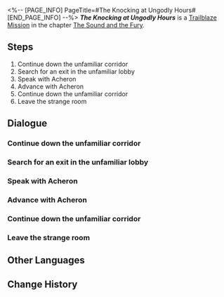 <%-- [PAGE_INFO]
PageTitle=#The Knocking at Ungodly Hours#
[END_PAGE_INFO] --%>
{{Stub|Dialogue.}}
{{Mission Infobox
|id            = 1030102
|title         = 
|image         = <!--Mission The Knocking at Ungodly Hours.png-->
|type          = Trailblaze
|event_name    = 
|chapter       = The Sound and the Fury
|requirements  = 
|summary       = <!--official mission summary from Fate's Atlas-->
|characters    = ???; Trailblazer
|startLocation = [[Penacony]] - [[<!--starting area-->]]
|world         = Penacony
|area          = <!--starting area-->
|prev          = 
|next          = 
|rewards       = 
}}
'''''The Knocking at Ungodly Hours''''' is a [[Trailblaze Mission]] in the chapter [[The Sound and the Fury]].

==Steps==
# Continue down the unfamiliar corridor
# Search for an exit in the unfamiliar lobby
# Speak with Acheron
# Advance with Acheron
# Continue down the unfamiliar corridor
# Leave the strange room

<!--
==Gameplay Notes==

--><!--
==Trial Character==

-->
==Dialogue==
{{Stub Dialogue}}
{{Dialogue Start}}
:{{tx}}
{{Dialogue End}}

===Continue down the unfamiliar corridor===
{{Mission Description|type=trailblaze|location=<!--to be added-->|update|The warrior calls herself "Acheron," a Galaxy Ranger.<br />Continue to follow in her footsteps and leave this strange dream.}}
{{Dialogue Start}}
:{{tx}}
{{Dialogue End}}

===Search for an exit in the unfamiliar lobby===
{{Mission Description|type=trailblaze|location=<!--to be added-->|update|Acheron leads you to a lobby. She points out a path for you, but you see no clear path through this room.<br />Search around to find the true path.}}
{{Dialogue Start}}
:{{tx}}
{{Dialogue End}}

===Speak with Acheron===
{{Mission Description|type=trailblaze|location=<!--to be added-->|update|After a disorienting exploration, you realize that you have somehow ended up on the lobby ceiling.<br />Acheron seems to be long accustomed to this and simply points out the dreamscape exit just ahead.}}
{{Dialogue Start}}
:{{tx}}
{{Dialogue End}}

===Advance with Acheron===
{{Mission Description|type=trailblaze|location=<!--to be added-->|update|Acheron guides you through a magnificent dreamscape. It seems that the exit is just ahead.}}
{{Dialogue Start}}
:{{tx}}
{{Dialogue End}}

===Continue down the unfamiliar corridor===
{{Mission Description|type=trailblaze|location=<!--to be added-->|update|Acheron leads you to a door. Is this the dreamscape exit?}}
{{Dialogue Start}}
:{{tx}}
{{Dialogue End}}

===Leave the strange room===
{{Mission Description|type=trailblaze|location=<!--to be added-->|update|This warp jump is quite unusual. In the blink of an eye, you transition from the comfortable couch of the Parlor Car to an unfamiliar location. A stranger awakens you, claiming that both of you coincidentally share the same dream, and offers to guide you to an exit. <br />Follow her guidance and leave this area.}}
{{Dialogue Start}}
:{{tx}}
{{Dialogue End}}

==Other Languages==
{{Other Languages
|en   = The Knocking at Ungodly Hours
|zhs  = 丑时三刻的敲门声
|zht  = 丑時三刻的敲門聲
|ja   = 丑三つ時のノック
|ko   = 1시 45분의 노크 소리
|es   = Alguien llama a la puerta en la madrugada
|fr   = Visite impromptue
|ru   = Стук в дверь ни свет ни заря
|th   = เสียงเคาะประตูรบกวนยามวิกาล
|vi   = Tiếng Gõ Cửa Vào Giờ Sửu
|de   = Das Klopfen vor Tagesanbruch
|id   = Suara Ketukan Pintu di Jam-Jam Spiritual
|pt   = Batendo nas Piores Horas
}}

==Change History==
{{Change History|2.0}}
